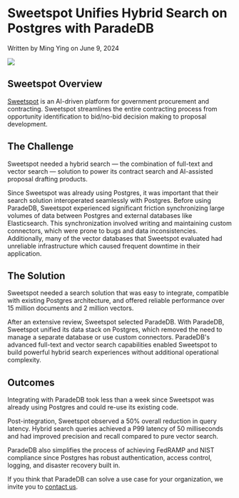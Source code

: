 
# Sweetspot Unifies Hybrid Search on Postgres with ParadeDB

<p className="relative bottom-2">Written by Ming Ying on June 9, 2024</p>

<Image src={SplashImage} className="rounded-xl" />

## Sweetspot Overview

[Sweetspot](https://sweetspot.so) is an AI-driven platform for government procurement and contracting. Sweetspot streamlines the entire contracting process from
opportunity identification to bid/no-bid decision making to proposal development.

## The Challenge

Sweetspot needed a hybrid search — the combination of full-text and vector search — solution to power its contract search and AI-assisted proposal drafting products.

Since Sweetspot was already using Postgres, it was important that their search solution interoperated seamlessly with Postgres. Before using ParadeDB, Sweetspot
experienced significant friction synchronizing large volumes of data between Postgres and external databases like Elasticsearch.
This synchronization involved writing and maintaining custom connectors, which were prone to bugs and data inconsistencies. Additionally,
many of the vector databases that Sweetspot evaluated had unreliable infrastructure which caused frequent downtime in their application.

## The Solution

Sweetspot needed a search solution that was easy to integrate, compatible with existing Postgres architecture, and offered reliable performance over
15 million documents and 2 million vectors.

After an extensive review, Sweetspot selected ParadeDB. With ParadeDB, Sweetspot unified its data stack on Postgres, which removed the need to manage a
separate database or use custom connectors. ParadeDB's advanced full-text and vector search capabilities enabled Sweetspot to build powerful hybrid search
experiences without additional operational complexity.

## Outcomes

Integrating with ParadeDB took less than a week since Sweetspot was already using Postgres and could re-use its existing code.

Post-integration, Sweetspot observed a 50% overall reduction in query latency. Hybrid search queries achieved a P99 latency of 50 milliseconds and had improved
precision and recall compared to pure vector search.

ParadeDB also simplifies the process of achieving FedRAMP and NIST compliance since Postgres has robust authentication, access control, logging, and disaster recovery built in.

If you think that ParadeDB can solve a use case for your organization, we invite you to [contact us](mailto:sales@paradedb.com).
